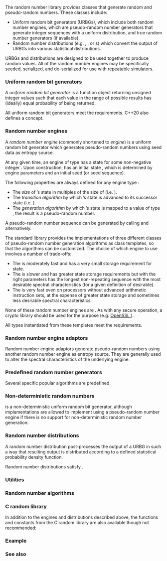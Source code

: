 {{title|Pseudo-random number generation}}
{{cpp/numeric/random/navbar}}

The random number library provides classes that generate random and pseudo-random numbers. These classes include:
* Uniform random bit generators (URBGs), which include both random number engines, which are pseudo-random number generators that generate integer sequences with a uniform distribution, and true random number generators (if available).
* Random number distributions (e.g. {{rl|uniform int distribution|uniform}}, {{rl|normal distribution|normal}}, or {{rl|poisson distribution}}s) which convert the output of URBGs into various statistical distributions.

URBGs and distributions are designed to be used together to produce random values. All of the random number engines may be specifically seeded, serialized, and de-serialized for use with repeatable simulators.

===Uniform random bit generators===
A ''uniform random bit generator'' is a function object returning unsigned integer values such that each value in the range of possible results has (ideally) equal probability of being returned.

All uniform random bit generators meet the {{named req|UniformRandomBitGenerator}} requirements.
C++20 also defines a {{lconcept|uniform_random_bit_generator}} concept.

{{dsc begin}}
{{dsc header|random}}
{{dsc inc|cpp/numeric/random/dsc uniform_random_bit_generator}}
{{dsc end}}

===Random number engines===
A ''random number engine'' (commonly shortened to ''engine''{{sep}}) is a uniform random bit generator which generates pseudo-random numbers using seed data as entropy source.

At any given time, an engine {{c|e}} of type {{tt|E}} has a state {{box|e{{sub|{{tt|i}}}}}} for some non-negative integer {{c|i}}. Upon construction, {{c|e}} has an initial state {{box|e{{sub|{{tt|0}}}}}}, which is determined by engine parameters and an initial seed (or seed sequence).

The following properties are always defined for any engine type {{tt|E}}:
* The ''size'' of {{tt|E}}’s state in multiples of the size of {{tt|E::result_type}} (i.e. {{box|{{c/core|(sizeof e}}{{sub|{{tt|i}}}}{{c/core|) / sizeof(E::result_type)}}}}).
* The ''transition algorithm'' {{c|TA}} by which {{c|e}}’s state {{box|e{{sub|{{tt|i}}}}}} is advanced to its successor state {{box|e{{sub|{{tt|i+1}}}}}} (i.e. {{box|{{c/core|TA(e}}{{sub|{{tt|i}}}}{{c/core|1=) == e}}{{sub|{{tt|i+1}}}}}}).
* The ''generation algorithm'' {{c|GA}} by which {{c|e}}’s state is mapped to a value of type {{tt|E::result_type}}, the result is a pseudo-random number.

A pseudo-random number sequence can be generated by calling {{c|TA}} and {{c|GA}} alternatively.

The standard library provides the implementations of three different classes of pseudo-random number generation algorithms as class templates, so that the algorithms can be customized. The choice of which engine to use involves a number of trade-offs:
* The {{rl|linear congruential engine}} is moderately fast and has a very small storage requirement for state.
* The {{rl|mersenne twister engine|Mersenne twister engine}} is slower and has greater state storage requirements but with the right parameters has the longest non-repeating sequence with the most desirable spectral characteristics (for a given definition of desirable).
* The {{rl|subtract with carry engine}} is very fast even on processors without advanced arithmetic instruction sets, at the expense of greater state storage and sometimes less desirable spectral characteristics.
{{rrev|since=c++26|
* The {{rl|philox engine|Philox engine}} is a {{enwiki|counter-based random number generator}}. It has a small state and a long period (not less than 2^130) and is intended for use in Monte-Carlo simulations which require massively parallel random number generation. It is easily vectorized and parallelized and is implemented in GPU-optimized libraries.
}}

None of these random number engines are {{enwiki|Cryptographically secure pseudorandom number generator|cryptographically secure}}. As with any secure operation, a crypto library should be used for the purpose (e.g. [https://www.openssl.org/docs/manmaster/man3/RAND_bytes.html OpenSSL {{tt|RAND_bytes}}]).

All types instantiated from these templates meet the {{named req|RandomNumberEngine}} requirements.

{{dsc begin}}
{{dsc header|random}}
{{dsc inc|cpp/numeric/random/dsc linear_congruential_engine}}
{{dsc inc|cpp/numeric/random/dsc mersenne_twister_engine}}
{{dsc inc|cpp/numeric/random/dsc subtract_with_carry_engine}}
{{dsc inc|cpp/numeric/random/dsc philox_engine}}
{{dsc end}}

===Random number engine adaptors===
Random number engine adaptors generate pseudo-random numbers using another random number engine as entropy source. They are generally used to alter the spectral characteristics of the underlying engine.

{{dsc begin}}
{{dsc header|random}}
{{dsc inc|cpp/numeric/random/dsc discard_block_engine}}
{{dsc inc|cpp/numeric/random/dsc independent_bits_engine}}
{{dsc inc|cpp/numeric/random/dsc shuffle_order_engine}}
{{dsc end}}

===Predefined random number generators===
Several specific popular algorithms are predefined.

{{dsc begin}}
{{dsc header|random}}
{{dsc hitem|Type|Definition}}
{{dsc inc|cpp/numeric/random/dsc minstd_rand0}}
{{dsc inc|cpp/numeric/random/dsc minstd_rand}}
{{dsc inc|cpp/numeric/random/dsc mt19937}}
{{dsc inc|cpp/numeric/random/dsc mt19937_64}}
{{dsc inc|cpp/numeric/random/dsc ranlux24_base}}
{{dsc inc|cpp/numeric/random/dsc ranlux48_base}}
{{dsc inc|cpp/numeric/random/dsc ranlux24}}
{{dsc inc|cpp/numeric/random/dsc ranlux48}}
{{dsc inc|cpp/numeric/random/dsc knuth_b}}
{{dsc inc|cpp/numeric/random/dsc philox4x32}}
{{dsc inc|cpp/numeric/random/dsc philox4x64}}
{{dsc|{{tt|default_random_engine}} {{mark c++11}}|''implementation-defined''}}
{{dsc end}}

===Non-deterministic random numbers===
{{lc|std::random_device}} is a non-deterministic uniform random bit generator, although implementations are allowed to implement {{lc|std::random_device}} using a pseudo-random number engine if there is no support for non-deterministic random number generation.

{{dsc begin}}
{{dsc inc|cpp/numeric/random/dsc random_device}}
{{dsc end}}

===Random number distributions===
A random number distribution post-processes the output of a URBG in such a way that resulting output is distributed according to a defined statistical probability density function.

Random number distributions satisfy {{named req|RandomNumberDistribution}}.

{{dsc begin}}
{{dsc header|random}}

{{dsc h2|Uniform distributions}}
{{dsc inc|cpp/numeric/random/dsc uniform_int_distribution}}
{{dsc inc|cpp/numeric/random/dsc uniform_real_distribution}}

{{dsc h2|Bernoulli distributions}}
{{dsc inc|cpp/numeric/random/dsc bernoulli_distribution}}
{{dsc inc|cpp/numeric/random/dsc binomial_distribution}}
{{dsc inc|cpp/numeric/random/dsc negative_binomial_distribution}}
{{dsc inc|cpp/numeric/random/dsc geometric_distribution}}

{{dsc h2|Poisson distributions}}
{{dsc inc|cpp/numeric/random/dsc poisson_distribution}}
{{dsc inc|cpp/numeric/random/dsc exponential_distribution}}
{{dsc inc|cpp/numeric/random/dsc gamma_distribution}}
{{dsc inc|cpp/numeric/random/dsc weibull_distribution}}
{{dsc inc|cpp/numeric/random/dsc extreme_value_distribution}}

{{dsc h2|Normal distributions}}
{{dsc inc|cpp/numeric/random/dsc normal_distribution}}
{{dsc inc|cpp/numeric/random/dsc lognormal_distribution}}
{{dsc inc|cpp/numeric/random/dsc chi_squared_distribution}}
{{dsc inc|cpp/numeric/random/dsc cauchy_distribution}}
{{dsc inc|cpp/numeric/random/dsc fisher_f_distribution}}
{{dsc inc|cpp/numeric/random/dsc student_t_distribution}}

{{dsc h2|Sampling distributions}}
{{dsc inc|cpp/numeric/random/dsc discrete_distribution}}
{{dsc inc|cpp/numeric/random/dsc piecewise_constant_distribution}}
{{dsc inc|cpp/numeric/random/dsc piecewise_linear_distribution}}
{{dsc end}}

===Utilities===
{{dsc begin}}
{{dsc header|random}}
{{dsc inc|cpp/numeric/random/dsc generate_canonical}}
{{dsc inc|cpp/numeric/random/dsc seed_seq}}
{{dsc end}}

===Random number algorithms===
{{dsc begin}}
{{dsc header|random}}
{{dsc inc|cpp/algorithm/ranges/dsc generate_random}}
{{dsc end}}

===C random library===
In addition to the engines and distributions described above, the functions and constants from the C random library are also available though not recommended:

{{dsc begin}}
{{dsc header|cstdlib}}
{{dsc inc|cpp/numeric/random/dsc rand}}
{{dsc inc|cpp/numeric/random/dsc srand}}
{{dsc inc|cpp/numeric/random/dsc RAND_MAX}}
{{dsc end}}

===Example===
{{example
|code=
#include &lt;cmath&gt;
#include &lt;iomanip&gt;
#include &lt;iostream&gt;
#include &lt;map&gt;
#include &lt;random&gt;
#include &lt;string&gt;

int main()
{
    // Seed with a real random value, if available
    std::random_device r;
    
    // Choose a random mean between 1 and 6
    std::default_random_engine e1(r());
    std::uniform_int_distribution&lt;int&gt; uniform_dist(1, 6);
    int mean = uniform_dist(e1);
    std::cout &lt;&lt; "Randomly-chosen mean: " &lt;&lt; mean &lt;&lt; '\n';
    
    // Generate a normal distribution around that mean
    std::seed_seq seed2{r(), r(), r(), r(), r(), r(), r(), r()};
    std::mt19937 e2(seed2);
    std::normal_distribution&lt;&gt; normal_dist(mean, 2);
    
    std::map&lt;int, int&gt; hist;
    for (int n = 0; n != 10000; ++n)
        ++hist[std::round(normal_dist(e2))];
    
    std::cout &lt;&lt; "Normal distribution around " &lt;&lt; mean &lt;&lt; ":\n"
              &lt;&lt; std::fixed &lt;&lt; std::setprecision(1);
    for (auto [x, y] : hist)
        std::cout &lt;&lt; std::setw(2) &lt;&lt; x &lt;&lt; ' ' &lt;&lt; std::string(y / 200, '*') &lt;&lt; '\n';
}
|p=true
|output=
Randomly-chosen mean: 4
Normal distribution around 4:
-4
-3
-2
-1
 0 *
 1 ***
 2 ******
 3 ********
 4 *********
 5 ********
 6 ******
 7 ***
 8 *
 9
10
11
12
}}

===See also===
{{dsc begin}}
{{dsc see c|c/numeric/random|Pseudo-random number generation|nomono=true}}
{{dsc end}}

{{langlinks|de|es|fr|it|ja|pt|ru|zh}}